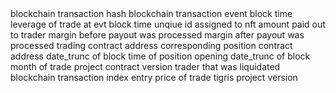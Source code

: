 <ParamField path="evt_tx_hash">
blockchain transaction hash
</ParamField>
<ParamField path="evt_block_time">
blockchain transaction event block time
</ParamField>
<ParamField path="leverage">
leverage of trade at evt block time
</ParamField>
<ParamField path="position_id">
unqiue id assigned to nft
</ParamField>
<ParamField path="payout">
amount paid out to trader
</ParamField>
<ParamField path="previous_margin">
margin before payout was processed
</ParamField>
<ParamField path="new_margin">
margin after payout was processed
</ParamField>
<ParamField path="project_contract_address">
trading contract address
</ParamField>
<ParamField path="positions_contract">
corresponding position contract address
</ParamField>
<ParamField path="day">
date_trunc of block time of position opening
</ParamField>
<ParamField path="block_month">
date_trunc of block month of trade
</ParamField>
<ParamField path="version">
project contract version
</ParamField>
<ParamField path="trader">
trader that was liquidated
</ParamField>
<ParamField path="evt_index">
blockchain transaction index 
</ParamField>
<ParamField path="price">
entry price of trade
</ParamField>
<ParamField path="protocol_version">
tigris project version 
</ParamField>
